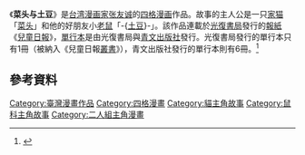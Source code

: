 <!--{{no footnotes|time=2015-05-07T09:43:47+00:00}}-->{{refimprove|time=2015-06-03}}
{{noteTA
|T=zh-cn:菜头与土豆; zh-tw:菜頭與土豆;
|1=zh-cn:菜头与土豆; zh-tw:菜頭與土豆;
}}
<!--這裡的土豆是指花生-->
《'''菜头与土豆'''》是[[台湾|台湾]][[漫画家|漫画家]][[张友诚|张友诚]]的[[四格漫画|四格漫画]]作品。故事的主人公是一只[[家猫|家猫]]「[[萝卜|菜头]]」和他的好朋友小[[老鼠|老鼠]]「-{[[花生|土豆]]}-」。該作品連載於[[光復書局|光復書局]]發行的[[報紙|報紙]]《[[兒童日報_(台灣)|兒童日報]]》，[[單行本|單行本]]是由光復書局與[[青文出版社|青文出版社]]發行。光復書局發行的單行本只有1冊（被納入《兒童日報[[叢書|叢書]]》），青文出版社發行的單行本則有6冊。<ref>{{cite web| url=http://www.newtaiwan.com.tw/bulletinview.jsp?bulletinid=79078| title=菜頭與土豆 六年級生的歡樂回憶| publisher=[[新台灣新聞週刊|新台灣新聞週刊]]| date=2008-05-01| accessdate=2015-04-07| archiveurl=https://web.archive.org/web/20150413183046/http://www.newtaiwan.com.tw/bulletinview.jsp?bulletinid=79078| archivedate=2015-04-13| deadurl=yes}}
</ref>

==參考資料==
{{Reflist}}{{acg-stub}}
[[Category:臺灣漫畫作品|Category:臺灣漫畫作品]]
[[Category:四格漫畫|Category:四格漫畫]]
[[Category:貓主角故事|Category:貓主角故事]]
[[Category:鼠科主角故事|Category:鼠科主角故事]]
[[Category:二人組主角漫畫|Category:二人組主角漫畫]]